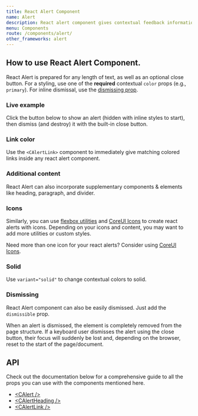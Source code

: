 ```yaml
---
title: React Alert Component
name: Alert
description: React alert component gives contextual feedback information for common user operations. The alert component is delivered with a bunch of usable and adjustable alert messages.
menu: Components
route: /components/alert/
other_frameworks: alert
---
```


## How to use React Alert Component.

React Alert is prepared for any length of text, as well as an optional close button. For a styling, use one of the **required** contextual `color` props (e.g., `primary`). For inline dismissal, use the [dismissing prop](#dismissing).

<ExampleSnippet component="AlertExample" componentName="React Alert" />

<Callout color="warning" type="colorAssistiveTechnologies" />

### Live example

Click the button below to show an alert (hidden with inline styles to start), then dismiss (and destroy) it with the built-in close button.

<ExampleSnippet component="AlertLiveExample" componentName="React Alert" />

### Link color

Use the `<CAlertLink>` component to immediately give matching colored links inside any react alert component.

<ExampleSnippet component="AlertLinkColorExample" componentName="React Alert" />

### Additional content

React Alert can also incorporate supplementary components &amp; elements like heading, paragraph, and divider.

<ExampleSnippet component="AlertAdditionalContentExample" componentName="React Alert" />

### Icons

Similarly, you can use [flexbox utilities](https//coreui.io/docs/4.0/utilities/flex") and [CoreUI Icons](https://coreui.io/icons/) to create react alerts with icons. Depending on your icons and content, you may want to add more utilities or custom styles.

<ExampleSnippet component="AlertIcons1Example" componentName="React Alert" />

Need more than one icon for your react alerts? Consider using [CoreUI Icons](https://coreui.io/icons/).

<ExampleSnippet component="AlertIcons2Example" componentName="React Alert" />

### Solid

Use `variant="solid"` to change contextual colors to solid.

<ExampleSnippet component="AlertSolidExample" componentName="React Alert" />

### Dismissing

React Alert component can also be easily dismissed. Just add the `dismissible` prop.

<ExampleSnippet component="AlertDismissingExample" componentName="React Alert" />

<Callout color="warning">
  When an alert is dismissed, the element is completely removed from the page structure. If a
  keyboard user dismisses the alert using the close button, their focus will suddenly be lost and,
  depending on the browser, reset to the start of the page/document.
</Callout>

## API

Check out the documentation below for a comprehensive guide to all the props you can use with the components mentioned here.

- [&lt;CAlert /&gt;](./api/#calert)
- [&lt;CAlertHeading /&gt;](./api/#calertheading)
- [&lt;CAlertLink /&gt;](./api/#calertlink)
